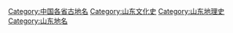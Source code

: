 [[Category:中国各省古地名|Category:中国各省古地名]]
[[Category:山东文化史|Category:山东文化史]]
[[Category:山东地理史|Category:山东地理史]]
[[Category:山东地名|Category:山东地名]]